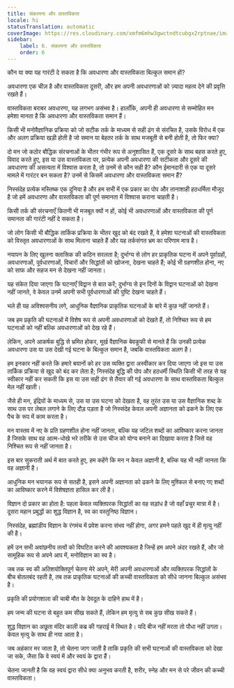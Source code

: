 ```yaml
---
title: संकल्पना और वास्तविकता
locale: hi
statusTranslation: automatic
coverImage: https://res.cloudinary.com/xmfm6mhw3gwctndtcubgx2rptnae/image/upload/v1741354419/small_cover_la_gran_rebelion_28716e29d2.webp
sidebar:
    label: 6. संकल्पना और वास्तविकता
    order: 6
---
```

कौन या क्या यह गारंटी दे सकता है कि अवधारणा और वास्तविकता बिल्कुल समान हों?

अवधारणा एक चीज़ है और वास्तविकता दूसरी, और हम अपनी अवधारणाओं को ज़्यादा महत्व देने की प्रवृत्ति रखते हैं।

वास्तविकता बराबर अवधारणा, यह लगभग असंभव है। हालाँकि, अपनी ही अवधारणा से सम्मोहित मन हमेशा मानता है कि अवधारणा और वास्तविकता समान हैं।

किसी भी मनोवैज्ञानिक प्रक्रिया को जो सटीक तर्क के माध्यम से सही ढंग से संरचित है, उसके विरोध में एक और अलग प्रक्रिया खड़ी होती है जो समान या बेहतर तर्क के साथ मजबूती से बनी होती है, तो फिर क्या?

दो मन जो कठोर बौद्धिक संरचनाओं के भीतर गंभीर रूप से अनुशासित हैं, एक दूसरे के साथ बहस करते हुए, विवाद करते हुए, इस या उस वास्तविकता पर, प्रत्येक अपनी अवधारणा की सटीकता और दूसरे की अवधारणा की असत्यता में विश्वास करता है, तो उनमें से कौन सही है? कौन ईमानदारी से एक या दूसरे मामले में गारंटर बन सकता है? उनमें से किसमें अवधारणा और वास्तविकता समान हैं?

निस्संदेह प्रत्येक मस्तिष्क एक दुनिया है और हम सभी में एक प्रकार का पोप और तानाशाही हठधर्मिता मौजूद है जो हमें अवधारणा और वास्तविकता की पूर्ण समानता में विश्वास कराना चाहती है।

किसी तर्क की संरचनाएँ कितनी भी मजबूत क्यों न हों, कोई भी अवधारणाओं और वास्तविकता की पूर्ण समानता की गारंटी नहीं दे सकता है।

जो लोग किसी भी बौद्धिक तार्किक प्रक्रिया के भीतर खुद को बंद रखते हैं, वे हमेशा घटनाओं की वास्तविकता को विस्तृत अवधारणाओं के साथ मिलाना चाहते हैं और यह तर्कसंगत भ्रम का परिणाम मात्र है।

नयापन के लिए खुलना क्लासिक की कठिन सरलता है; दुर्भाग्य से लोग हर प्राकृतिक घटना में अपने पूर्वाग्रहों, अवधारणाओं, पूर्वधारणाओं, विचारों और सिद्धांतों को खोजना, देखना चाहते हैं; कोई भी ग्रहणशील होना, नए को साफ और सहज मन से देखना नहीं जानता।

यह संकेत दिया जाएगा कि घटनाएँ विद्वान से बात करें; दुर्भाग्य से इन दिनों के विद्वान घटनाओं को देखना नहीं जानते, वे केवल उनमें अपनी सभी पूर्वधारणाओं की पुष्टि देखना चाहते हैं।

भले ही यह अविश्वसनीय लगे, आधुनिक वैज्ञानिक प्राकृतिक घटनाओं के बारे में कुछ नहीं जानते हैं।

जब हम प्रकृति की घटनाओं में विशेष रूप से अपनी अवधारणाओं को देखते हैं, तो निश्चित रूप से हम घटनाओं को नहीं बल्कि अवधारणाओं को देख रहे हैं।

लेकिन, अपने आकर्षक बुद्धि से भ्रमित होकर, मूर्ख वैज्ञानिक बेवकूफी से मानते हैं कि उनकी प्रत्येक अवधारणा उस या उस देखी गई घटना के बिल्कुल समान है, जबकि वास्तविकता अलग है।

हम इनकार नहीं करते कि हमारे बयानों को हर उस व्यक्ति द्वारा अस्वीकार कर दिया जाएगा जो इस या उस तार्किक प्रक्रिया से खुद को बंद कर लेता है; निस्संदेह बुद्धि की पोप और हठधर्मी स्थिति किसी भी तरह से यह स्वीकार नहीं कर सकती कि इस या उस सही ढंग से तैयार की गई अवधारणा के साथ वास्तविकता बिल्कुल मेल नहीं खाती।

जैसे ही मन, इंद्रियों के माध्यम से, उस या उस घटना को देखता है, वह तुरंत उस या उस वैज्ञानिक शब्द के साथ उस पर लेबल लगाने के लिए दौड़ पड़ता है जो निस्संदेह केवल अपनी अज्ञानता को ढकने के लिए एक पैच के रूप में काम करता है।

मन वास्तव में नए के प्रति ग्रहणशील होना नहीं जानता, बल्कि यह जटिल शब्दों का आविष्कार करना जानता है जिसके साथ वह आत्म-धोखे भरे तरीके से उस चीज को योग्य बनाने का दिखावा करता है जिसे वह निश्चित रूप से नहीं जानता है।

इस बार सुकराती अर्थ में बात करते हुए, हम कहेंगे कि मन न केवल अज्ञानी है, बल्कि यह भी नहीं जानता कि वह अज्ञानी है।

आधुनिक मन भयानक रूप से सतही है, इसने अपनी अज्ञानता को ढकने के लिए मुश्किल से बनाए गए शब्दों का आविष्कार करने में विशेषज्ञता हासिल कर ली है।

विज्ञान दो प्रकार का होता है: पहला केवल व्यक्तिपरक सिद्धांतों का वह सड़ांध है जो वहाँ प्रचुर मात्रा में है। दूसरा महान प्रबुद्धों का शुद्ध विज्ञान है, स्व का वस्तुनिष्ठ विज्ञान।

निस्संदेह, ब्रह्मांडीय विज्ञान के रंगमंच में प्रवेश करना संभव नहीं होगा, अगर हमने पहले खुद में ही मृत्यु नहीं की है।

हमें उन सभी अवांछनीय तत्वों को विघटित करने की आवश्यकता है जिन्हें हम अपने अंदर रखते हैं, और जो सामूहिक रूप से अपने आप में, मनोविज्ञान का स्व है।

जब तक स्व की अतिशयोक्तिपूर्ण चेतना मेरे अपने, मेरी अपनी अवधारणाओं और व्यक्तिपरक सिद्धांतों के बीच बोतलबंद रहती है, तब तक प्राकृतिक घटनाओं की कच्ची वास्तविकता को सीधे जानना बिल्कुल असंभव है।

प्रकृति की प्रयोगशाला की चाबी मौत के देवदूत के दाहिने हाथ में है।

हम जन्म की घटना से बहुत कम सीख सकते हैं, लेकिन हम मृत्यु से सब कुछ सीख सकते हैं।

शुद्ध विज्ञान का अछूता मंदिर काली कब्र की गहराई में स्थित है। यदि बीज नहीं मरता तो पौधा नहीं उगता। केवल मृत्यु के साथ ही नया आता है।

जब अहंकार मर जाता है, तो चेतना जाग जाती है ताकि प्रकृति की सभी घटनाओं की वास्तविकता को देखा जा सके, जैसा कि वे स्वयं में और स्वयं के द्वारा हैं।

चेतना जानती है कि वह स्वयं द्वारा सीधे क्या अनुभव करती है, शरीर, स्नेह और मन से परे जीवन की कच्ची वास्तविकता।

